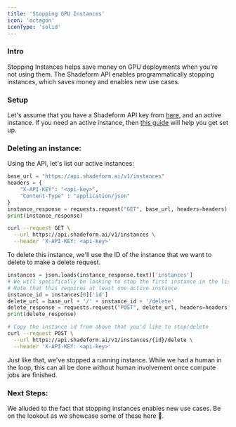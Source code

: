 ```yaml
---
title: 'Stopping GPU Instances'
icon: 'octagon'
iconType: 'solid'
---
```


### Intro
Stopping Instances helps save money on GPU deployments when you're not using them. The Shadeform API enables programmatically stopping instances, which saves money and enables new use cases.

### Setup
Let's assume that you have a Shadeform API key from [here](https://platform.shadeform.ai/settings/api), 
and an active instance. If you need an active instance, then 
[this guide](/guides/mostaffordablegpus) will help you get set up.

### Deleting an instance:

Using the API, let's list our active instances:
<CodeGroup>
```python Python
base_url = "https://api.shadeform.ai/v1/instances"
headers = {
    "X-API-KEY": "<api-key>", 
    "Content-Type" : "application/json"
}
instance_response = requests.request("GET", base_url, headers=headers)
print(instance_response)
```
```bash cURL
curl --request GET \
  --url https://api.shadeform.ai/v1/instances \
  --header 'X-API-KEY: <api-key>'
```
</CodeGroup>


To delete this instance, we'll use the ID of the instance that we want to delete to make a delete request. 
<CodeGroup>
```python Python
instances = json.loads(instance_response.text)['instances']
# We will specifically be looking to stop the first instance in the list.
# Note that this requires at least one active instance
instance_id = instances[0]['id']
delete_url = base_url + '/' + instance_id + '/delete'
delete_response = requests.request("POST", delete_url, headers=headers)
print(delete_response)
```

```bash cURL
# Copy the instance id from above that you'd like to stop/delete
curl --request POST \
  --url https://api.shadeform.ai/v1/instances/{id}/delete \
  --header 'X-API-KEY: <api-key>'

```
</CodeGroup>

Just like that, we've stopped a running instance. While we had a human in the loop, this can all be done without human involvement once compute jobs are finished.

### Next Steps:
We alluded to the fact that stopping instances enables new use cases. Be on the lookout as we showcase some of these here 👀.